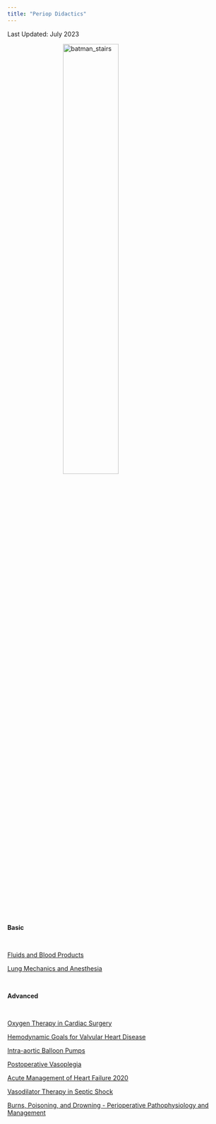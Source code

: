 ```yaml
---
title: "Periop Didactics"
---
```


Last Updated: July 2023

<style>
img {
  display: block;
  margin-left: auto;
  margin-right: auto;
  image-orientation: from-image;
}
</style>

<img src="images/batman.jpg" alt="batman_stairs" style="width:50%;">

<br>

<b>Basic</b>

<br>

[Fluids and Blood Products](https://docs.google.com/presentation/d/1F30u3_w-o6_zAfaI812f5Y8wDeQzbVNWazm2rGHbwiA/edit?usp=sharing)

[Lung Mechanics and Anesthesia](https://docs.google.com/presentation/d/1qOQ211_nebN3MlG6n4To86j3gEKSH_gF/edit?usp=sharing&ouid=102079696541019610913&rtpof=true&sd=true)

<br>

<b>Advanced</b>

<br>

[Oxygen Therapy in Cardiac Surgery](https://docs.google.com/presentation/d/1aHKrGnUDZ-H59XzJ554mwTzl_rzUWpN9/edit?usp=sharing&ouid=102079696541019610913&rtpof=true&sd=true)

[Hemodynamic Goals for Valvular Heart Disease](https://docs.google.com/presentation/d/1vj88a2fd1lRJhiRKNDCjvuwWKqS_ozTK/edit?usp=sharing&ouid=102079696541019610913&rtpof=true&sd=true)

[Intra-aortic Balloon Pumps](https://docs.google.com/presentation/d/1DN0Maluxe8i_izgy4co4nnSDHUU9w2JCyTyx70_KBHs/edit?usp=sharing)

[Postoperative Vasoplegia](https://docs.google.com/presentation/d/16SXXfynVghB8YQKg1XxakC96fkN4NiWJbF84WSyh4VM/edit?usp=sharing)

[Acute Management of Heart Failure 2020](https://docs.google.com/presentation/d/1aWmYuLZa-dpEcgzVs0De5G61uW-KUsNw/edit?usp=sharing&ouid=102079696541019610913&rtpof=true&sd=true)

[Vasodilator Therapy in Septic Shock](https://docs.google.com/presentation/d/1dZbta14AVySTl1JdbeH0pVfsiTJNrlph/edit?usp=sharing&ouid=102079696541019610913&rtpof=true&sd=true)

[Burns, Poisoning, and Drowning - Perioperative Pathophysiology and Management](https://docs.google.com/presentation/d/1zKzRpVWhYoBqVLCwArJghcvsALpx8NCneDVFQwhYSRY/edit?usp=sharing)

<!-- Google tag (gtag.js) -->
<script async src="https://www.googletagmanager.com/gtag/js?id=G-63NPTTVTEF"></script>
<script>
  window.dataLayer = window.dataLayer || [];
  function gtag(){dataLayer.push(arguments);}
  gtag('js', new Date());

  gtag('config', 'G-63NPTTVTEF');
</script>